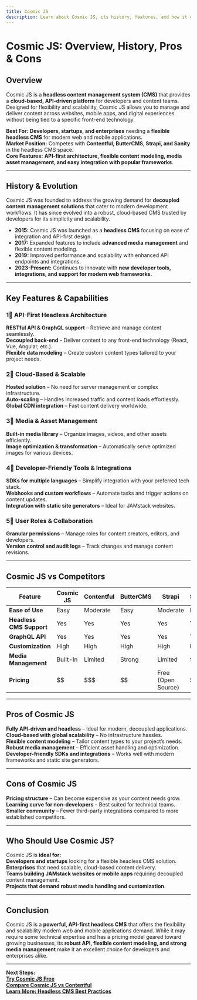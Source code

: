 ```yaml
---
title: Cosmic JS  
description: Learn about Cosmic JS, its history, features, and how it compares to other headless CMS platforms.
---
```


# **Cosmic JS: Overview, History, Pros & Cons**

## **Overview**  
Cosmic JS is a **headless content management system (CMS)** that provides a **cloud-based, API-driven platform** for developers and content teams. Designed for flexibility and scalability, Cosmic JS allows you to manage and deliver content across websites, mobile apps, and digital experiences without being tied to a specific front-end technology.

 **Best For:** **Developers, startups, and enterprises** needing a **flexible headless CMS** for modern web and mobile applications.  
 **Market Position:** Competes with **Contentful, ButterCMS, Strapi, and Sanity** in the headless CMS space.  
 **Core Features:** **API-first architecture, flexible content modeling, media asset management, and easy integration with popular frameworks**.

---

## **History & Evolution**  
Cosmic JS was founded to address the growing demand for **decoupled content management solutions** that cater to modern development workflows. It has since evolved into a robust, cloud-based CMS trusted by developers for its simplicity and scalability.

- **2015:** Cosmic JS was launched as a **headless CMS** focusing on ease of integration and API-first design.
- **2017:** Expanded features to include **advanced media management** and flexible content modeling.
- **2019:** Improved performance and scalability with enhanced API endpoints and integrations.
- **2023-Present:** Continues to innovate with **new developer tools, integrations, and support for modern web frameworks**.

---

## **Key Features & Capabilities**

### **1⃣ API-First Headless Architecture**  
 **RESTful API & GraphQL support** – Retrieve and manage content seamlessly.  
 **Decoupled back-end** – Deliver content to any front-end technology (React, Vue, Angular, etc.).  
 **Flexible data modeling** – Create custom content types tailored to your project needs.

### **2⃣ Cloud-Based & Scalable**  
 **Hosted solution** – No need for server management or complex infrastructure.  
 **Auto-scaling** – Handles increased traffic and content loads effortlessly.  
 **Global CDN integration** – Fast content delivery worldwide.

### **3⃣ Media & Asset Management**  
 **Built-in media library** – Organize images, videos, and other assets efficiently.  
 **Image optimization & transformation** – Automatically serve optimized images for various devices.

### **4⃣ Developer-Friendly Tools & Integrations**  
 **SDKs for multiple languages** – Simplify integration with your preferred tech stack.  
 **Webhooks and custom workflows** – Automate tasks and trigger actions on content updates.  
 **Integration with static site generators** – Ideal for JAMstack websites.

### **5⃣ User Roles & Collaboration**  
 **Granular permissions** – Manage roles for content creators, editors, and developers.  
 **Version control and audit logs** – Track changes and manage content revisions.

---

## **Cosmic JS vs Competitors**

| Feature                  | Cosmic JS      | Contentful    | ButterCMS   | Strapi      | Sanity     |
|--------------------------|----------------|---------------|-------------|-------------|------------|
| **Ease of Use**          |  Easy        |  Moderate   |  Easy     |  Moderate |  Easy    |
| **Headless CMS Support** |  Yes         |  Yes       |  Yes     |  Yes     |  Yes    |
| **GraphQL API**          |  Yes         |  Yes       |  Yes     |  Yes     |  Yes    |
| **Customization**        |  High        |  High      |  High    |  High    |  High   |
| **Media Management**     |  Built-In    |  Limited    |  Strong   |  Limited |  Strong  |
| **Pricing**              | $$             | $$$          | $$          | Free (Open Source) | $$     |

---

## **Pros of Cosmic JS**  
 **Fully API-driven and headless** – Ideal for modern, decoupled applications.  
 **Cloud-based with global scalability** – No infrastructure hassles.  
 **Flexible content modeling** – Tailor content types to your project’s needs.  
 **Robust media management** – Efficient asset handling and optimization.  
 **Developer-friendly SDKs and integrations** – Works well with modern frameworks and static site generators.

---

## **Cons of Cosmic JS**  
 **Pricing structure** – Can become expensive as your content needs grow.  
 **Learning curve for non-developers** – Best suited for technical teams.  
 **Smaller community** – Fewer third-party integrations compared to more established competitors.
  
---

## **Who Should Use Cosmic JS?**  
Cosmic JS is **ideal for:**  
 **Developers and startups** looking for a flexible headless CMS solution.  
 **Enterprises** that need scalable, cloud-based content delivery.  
 **Teams building JAMstack websites or mobile apps** requiring decoupled content management.  
 **Projects that demand robust media handling and customization**.

---

## **Conclusion**  
Cosmic JS is a **powerful, API-first headless CMS** that offers the flexibility and scalability modern web and mobile applications demand. While it may require some technical expertise and has a pricing model geared toward growing businesses, its **robust API, flexible content modeling, and strong media management** make it an excellent choice for developers and enterprises alike.

---

 **Next Steps:**  
 **[Try Cosmic JS Free](https://www.cosmicjs.com/)**  
 **[Compare Cosmic JS vs Contentful](#)**  
 **[Learn More: Headless CMS Best Practices](#)**
